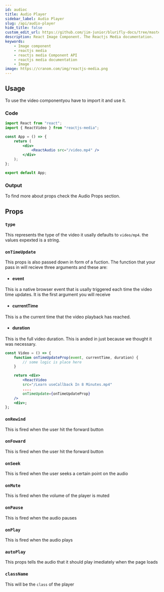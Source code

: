 ```yaml
---
id: audioc
title: Audio Player
sidebar_label: Audio Player
slug: /api/audio-player
hide_title: false
custom_edit_url: https://github.com/jim-junior/blurifly-docs/tree/master/reactjs-media/audioc.mdx
description: React Image Component. The Reactjs Media documentation.
keywords:
    - Image component
    - reactjs media
    - reactjs media Component API
    - reactjs media documentation
    - Image
image: https://cranom.com/img/reactjs-media.png
---
```



## Usage

To use the video componentyou have to import it and use it.

### Code

```jsx
import React from "react";
import { ReactVideo } from "reactjs-media";

const App = () => {
	return (
		<div>
			<ReactAudio src="/video.mp4" />
		</div>
	);
};

export default App;
```

### Output

<ReactAudio src="/video.mp4" />

To find more about props check the Audio Props section.

## Props

### `type`

This represents the type of the video it usally defaults to `video/mp4`. the values expexted is a string.

### `onTimeUpdate`

This props is also passed down in form of a fuction. The function that your pass in will recieve three arguments and these are:

-   #### event

This is a native browser event that is usally triggered each time the video time updates. It is the first argument you will receive

-   #### currentTime

This is a the current time that the video playback has reached.

-   #### duration

This is the full video duration. This is anded in just because we thought it was necessary.

```jsx {10}
const Video = () => {
    function onTimeUpdateProp(event, currentTime, duration) {
        // some logic is place here
    }

	return <div>
        <ReactVideo
        src="/Learn useCallback In 8 Minutes.mp4"
        ....
        onTimeUpdate={onTimeUpdateProp}
    />
    <div>;
};
```

### `onRewind`

This is fired when the user hit the forward button

### `onFoward`

This is fired when the user hit the forward button

### `onSeek`

This is fired when the user seeks a certain point on the audio

### `onMute`

This is fired when the volume of the player is muted

### `onPause`

This is fired when the audio pauses

### `onPlay`

This is fired when the audio plays

### `autoPlay`

This props tells the audio that it should play imediately when the page loads

### `className`

This will be the `class` of the player
